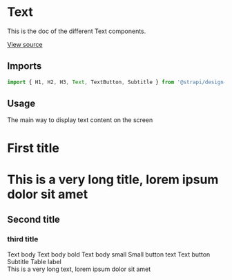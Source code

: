 <!--- Text.stories.mdx --->


<Meta title="Design System/Technical Components/Text" component={H1} />

# Text

This is the doc of the different Text components.

[View source](https://github.com/strapi/design-system/tree/develop/packages/strapi-design-system/src/Text)

## Imports

```js
import { H1, H2, H3, Text, TextButton, Subtitle } from '@strapi/design-system/Text';
```

## Usage

The main way to display text content on the screen

<Canvas>
  <Story name="base">
    <H1 as="h2" textColor="primary500">
      First title
    </H1>
    <H1 style={{ width: '200px' }} ellipsis as="h2" textColor="primary500">
      This is a very long title, lorem ipsum dolor sit amet
    </H1>
    <H2>Second title</H2>
    <H3>third title</H3>
    <Text>Text body</Text>
    <Text bold={true}>Text body bold</Text>
    <Text small={true}>Text body small</Text>
    <Text small={true} bold={true}>
      Small button text
    </Text>
    <ButtonText>Text button</ButtonText>
    <Subtitle>Subtitle</Subtitle>
    <TableLabel>Table label</TableLabel>
    <div>
      <Text style={{ width: '200px' }} ellipsis>
        This is a very long text, lorem ipsum dolor sit amet
      </Text>
    </div>
  </Story>
</Canvas>
